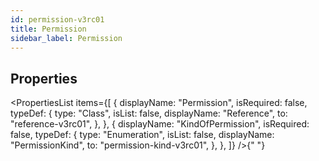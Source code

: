 ```yaml
---
id: permission-v3rc01
title: Permission
sidebar_label: Permission
---
```



## Properties

<PropertiesList
  items={[
    {
      displayName: "Permission",
      isRequired: false,
      typeDef: {
        type: "Class",
        isList: false,
        displayName: "Reference",
        to: "reference-v3rc01",
      },
    },
    {
      displayName: "KindOfPermission",
      isRequired: false,
      typeDef: {
        type: "Enumeration",
        isList: false,
        displayName: "PermissionKind",
        to: "permission-kind-v3rc01",
      },
    },
  ]}
/>{" "}
